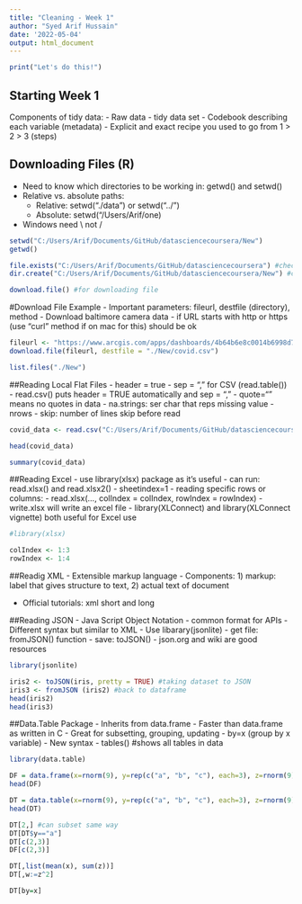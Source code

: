 ```yaml
---
title: "Cleaning - Week 1"
author: "Syed Arif Hussain"
date: '2022-05-04'
output: html_document
---
```


```r
print("Let's do this!")
```

## Starting Week 1
Components of tidy data:
    - Raw data
    - tidy data set
    - Codebook describing each variable (metadata)
    - Explicit and exact recipe you used to go from 1 > 2 > 3 (steps)
    

## Downloading Files (R)
  - Need to know which directories to be working in: getwd() and setwd()
  - Relative vs. absolute paths:
      - Relative: setwd("./data") or setwd("../")
      - Absolute: setwd("/Users/Arif/one)
  - Windows need \\ not /

```r
setwd("C:/Users/Arif/Documents/GitHub/datasciencecoursera/New")
getwd()

file.exists("C:/Users/Arif/Documents/GitHub/datasciencecoursera") #check if directory exists
dir.create("C:/Users/Arif/Documents/GitHub/datasciencecoursera/New") #create a directory if none

download.file() #for downloading file
```

#Download File Example
  - Important parameters: fileurl, destfile (directory), method
  - Download baltimore camera data
  - if URL starts with http or https (use "curl" method if on mac for this) should be ok


```r
fileurl <- "https://www.arcgis.com/apps/dashboards/4b64b6e8c0014b6998d767fcf077bfaf"
download.file(fileurl, destfile = "./New/covid.csv")

list.files("./New")

```


##Reading Local Flat Files
  - header = true
  - sep = "," for CSV (read.table())
  - read.csv() puts header = TRUE automatically and sep = ","
  - quote="" means no quotes in data
  - na.strings: ser char that reps missing value
  - nrows
  - skip: number of lines skip before read

``` r
covid_data <- read.csv("C:/Users/Arif/Documents/GitHub/datasciencecoursera/New/covid_data_cleaned.csv", header = TRUE)

head(covid_data)

summary(covid_data)

```

##Reading Excel
  - use library(xlsx) package as it's useful
     - can run: read.xlsx() and read.xlsx2()
          - sheetindex=1
  - reading specific rows or columns:
     - read.xlsx(..., colIndex = colIndex, rowIndex = rowIndex)
  - write.xlsx will write an excel file
      - library(XLConnect) and library(XLConnect vignette) both useful for Excel use


```r
#library(xlsx)

colIndex <- 1:3
rowIndex <- 1:4

```


##Readig XML
  - Extensible markup language
  - Components: 1) markup: label that gives structure to text, 2) actual text of document
  
  - Official tutorials: xml short and long
  
  
##Reading JSON
  - Java Script Object Notation
  - common format for APIs
  - Different syntax but similar to XML
  - Use libarary(jsonlite)
      - get file: fromJSON() function
      - save: toJSON()
  - json.org and wiki are good resources  
      
```r
library(jsonlite)

iris2 <- toJSON(iris, pretty = TRUE) #taking dataset to JSON
iris3 <- fromJSON (iris2) #back to dataframe
head(iris2)
head(iris3)
```

##Data.Table Package
  - Inherits from data.frame
  - Faster than data.frame as written in C
  - Great for subsetting, grouping, updating
      - by=x (group by x variable)
  - New syntax
  - tables() #shows all tables in data 

  
  
```r
library(data.table)

DF = data.frame(x=rnorm(9), y=rep(c("a", "b", "c"), each=3), z=rnorm(9))
head(DF)

DT = data.table(x=rnorm(9), y=rep(c("a", "b", "c"), each=3), z=rnorm(9))
head(DT)

DT[2,] #can subset same way
DT[DT$y=="a"]
DT[c(2,3)]
DF[c(2,3)]

DT[,list(mean(x), sum(z))]
DT[,w:=z^2]

DT[by=x]


```
